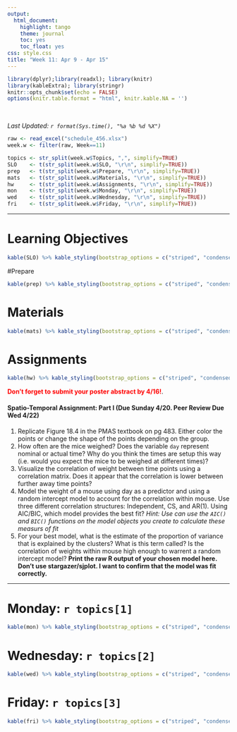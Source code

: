 ```yaml
---
output:
  html_document:
    highlight: tango
    theme: journal
    toc: yes
    toc_float: yes
css: style.css
title: "Week 11: Apr 9 - Apr 15"
---
```


```r
library(dplyr);library(readxl); library(knitr)
library(kableExtra); library(stringr)
knitr::opts_chunk$set(echo = FALSE)
options(knitr.table.format = "html", knitr.kable.NA = '') 
```
<br>

_Last Updated: `r format(Sys.time(), "%a %b %d %X")` _
<br>


```r
raw <- read_excel("schedule_456.xlsx")
week.w <- filter(raw, Week==11)

topics <- str_split(week.w$Topics, ",", simplify=TRUE)
SLO    <- t(str_split(week.w$SLO, "\r\n", simplify=TRUE))
prep   <- t(str_split(week.w$Prepare, "\r\n", simplify=TRUE))
mats   <- t(str_split(week.w$Materials, "\r\n", simplify=TRUE))
hw     <- t(str_split(week.w$Assignments, "\r\n", simplify=TRUE))
mon    <- t(str_split(week.w$Monday, "\r\n", simplify=TRUE))
wed    <- t(str_split(week.w$Wednesday, "\r\n", simplify=TRUE))
fri    <- t(str_split(week.w$Friday, "\r\n", simplify=TRUE))
```

----

# Learning Objectives
```r
kable(SLO) %>% kable_styling(bootstrap_options = c("striped", "condensed"))
```

#Prepare
```r
kable(prep) %>% kable_styling(bootstrap_options = c("striped", "condensed"))
```

# Materials
```r
kable(mats) %>% kable_styling(bootstrap_options = c("striped", "condensed"))
```

# Assignments
```r
kable(hw) %>% kable_styling(bootstrap_options = c("striped", "condensed"))
```
<span style="color:red">**Don't forget to submit your poster abstract by 4/16!**</span>.


#### Spatio-Temporal Assignment: Part I  (Due Sunday 4/20. Peer Review Due Wed 4/22)

1. Replicate Figure 18.4 in the PMAS textbook on pg 483. Either color the points or change the shape of the points depending on the group. 
2. How often are the mice weighed? Does the variable `day` represent nominal or actual time? Why do you think the times are setup this way (i.e. would you expect the mice to be weighed at different times)? 
3. Visualize the correlation of weight between time points using a correlation matrix. Does it appear that the correlation is lower between further away time points? 
4. Model the weight of a mouse using day as a predictor and using a random intercept model to account for the correlation within mouse. Use three different correlation structures: Independent, CS, and AR(1). Using AIC/BIC, which model provides the best fit? _Hint: Use can use the `AIC()` and `BIC()` functions on the model objects you create to calculate these measurs of fit_
5. For your best model, what is the estimate of the proportion of variance that is explained by the clusters? What is this term called? Is the correlation of weights within mouse high enough to warrent a random intercept model? **Print the raw R output of your chosen model here. Don't use stargazer/sjplot. I want to confirm that the model was fit correctly.**

----

# Monday: `r topics[1]`

```r
kable(mon) %>% kable_styling(bootstrap_options = c("striped", "condensed"))
```


# Wednesday: `r topics[2]`

```r
kable(wed) %>% kable_styling(bootstrap_options = c("striped", "condensed"))
```


# Friday: `r topics[3]`

```r
kable(fri) %>% kable_styling(bootstrap_options = c("striped", "condensed"))
```


